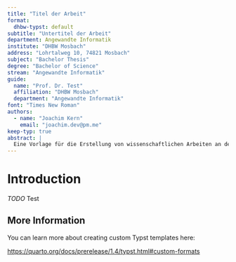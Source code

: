 ```yaml
---
title: "Titel der Arbeit"
format:
  dhbw-typst: default
subtitle: "Untertitel der Arbeit"
department: Angewandte Informatik
institute: "DHBW Mosbach"
address: "Lohrtalweg 10, 74821 Mosbach"
subject: "Bachelor Thesis"
degree: "Bachelor of Science"
stream: "Angewandte Informatik"
guide:
  name: "Prof. Dr. Test"
  affiliation: "DHBW Mosbach"
  department: "Angewandte Informatik"
font: "Times New Roman"
authors:
  - name: "Joachim Kern"
    email: "joachim.dev@pm.me"
keep-typ: true
abstract: |
  Eine Vorlage für die Erstellung von wissenschaftlichen Arbeiten an der DHBW Mosbach.
---
```


# Introduction

*TODO* Test

## More Information

You can learn more about creating custom Typst templates here:

<https://quarto.org/docs/prerelease/1.4/typst.html#custom-formats>
